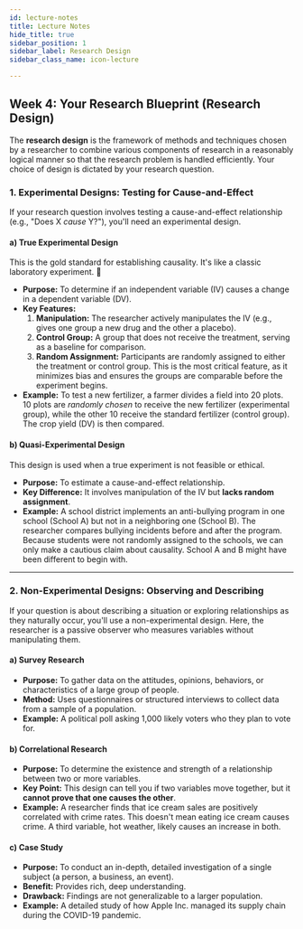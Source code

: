 ```yaml
---
id: lecture-notes
title: Lecture Notes
hide_title: true
sidebar_position: 1
sidebar_label: Research Design
sidebar_class_name: icon-lecture

---
```


<ModuleBanner />

## **Week 4: Your Research Blueprint (Research Design)**

The **research design** is the framework of methods and techniques chosen by a researcher to combine various components of research in a reasonably logical manner so that the research problem is handled efficiently. Your choice of design is dictated by your research question.

### **1. Experimental Designs: Testing for Cause-and-Effect**

If your research question involves testing a cause-and-effect relationship (e.g., "Does X *cause* Y?"), you'll need an experimental design.

#### **a) True Experimental Design**
This is the gold standard for establishing causality. It's like a classic laboratory experiment. 🧪
* **Purpose:** To determine if an independent variable (IV) causes a change in a dependent variable (DV).
* **Key Features:**
  1.  **Manipulation:** The researcher actively manipulates the IV (e.g., gives one group a new drug and the other a placebo).
  2.  **Control Group:** A group that does not receive the treatment, serving as a baseline for comparison.
  3.  **Random Assignment:** Participants are randomly assigned to either the treatment or control group. This is the most critical feature, as it minimizes bias and ensures the groups are comparable before the experiment begins.
* **Example:** To test a new fertilizer, a farmer divides a field into 20 plots. 10 plots are *randomly chosen* to receive the new fertilizer (experimental group), while the other 10 receive the standard fertilizer (control group). The crop yield (DV) is then compared.

#### **b) Quasi-Experimental Design**
This design is used when a true experiment is not feasible or ethical.
* **Purpose:** To estimate a cause-and-effect relationship.
* **Key Difference:** It involves manipulation of the IV but **lacks random assignment**.
* **Example:** A school district implements an anti-bullying program in one school (School A) but not in a neighboring one (School B). The researcher compares bullying incidents before and after the program. Because students were not randomly assigned to the schools, we can only make a cautious claim about causality. School A and B might have been different to begin with.

---
### **2. Non-Experimental Designs: Observing and Describing**

If your question is about describing a situation or exploring relationships as they naturally occur, you'll use a non-experimental design. Here, the researcher is a passive observer who measures variables without manipulating them.

#### **a) Survey Research**
* **Purpose:** To gather data on the attitudes, opinions, behaviors, or characteristics of a large group of people.
* **Method:** Uses questionnaires or structured interviews to collect data from a sample of a population.
* **Example:** A political poll asking 1,000 likely voters who they plan to vote for.

#### **b) Correlational Research**
* **Purpose:** To determine the existence and strength of a relationship between two or more variables.
* **Key Point:** This design can tell you if two variables move together, but it **cannot prove that one causes the other**.
* **Example:** A researcher finds that ice cream sales are positively correlated with crime rates. This doesn't mean eating ice cream causes crime. A third variable, hot weather, likely causes an increase in both.

#### **c) Case Study**
* **Purpose:** To conduct an in-depth, detailed investigation of a single subject (a person, a business, an event).
* **Benefit:** Provides rich, deep understanding.
* **Drawback:** Findings are not generalizable to a larger population.
* **Example:** A detailed study of how Apple Inc. managed its supply chain during the COVID-19 pandemic.

